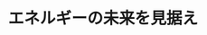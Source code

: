 ﻿---
title: "エネルギーの未来を見据え"
category: "環境・社会理工学院"
vol: "64"
interviewee: "嶋田 隆一 "
url: ""
tags: []
pdf: "64-4.pdf"
facephoto: ""
career: ""
preface: "人類にとって、食料や水などとともにエネルギーも生活していく上で必要不可欠なものになってきている。このような中、嶋田研究室ではエネルギー効率の改善につながる磁気エネルギー回生スイッチ(MERS)を開発し、様々なものへの応用を研究している。また、電気の貯蔵方法も研究をしており、特に超電導を利用した超電導磁気エネルギー貯蔵や、フライホイールを利用した貯蔵などの研究も行なっている。今回の取材ではこれらの研究内容を伺った。"
---
